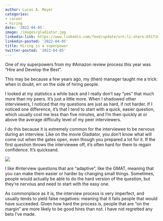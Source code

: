 ```yaml
---
author: Lucas A. Meyer
categories:
- career
- hiring
date: '2022-04-05'
image: /images/gladiator.jpg
linkedin-link: https://www.linkedin.com/feed/update/urn:li:share:6917105322906005506
linkedin-posted: '2022-04-05'
title: Hiring is a superpower
twitter-posted: '2022-04-05'
---
```

One of my superpowers from my #Amazon review process this year was "Hire and Develop the Best". 

This may be because a few years ago, my (then) manager taught me a trick: when in doubt, err on the side of hiring people. 

I looked at my statistics a while back and I really don't say "yes" that much more than my peers. It's just a little more. When I shadowed other interviewers, I noticed that my questions are just as hard, if not harder.  If I noticed one difference, it's that I tend to start with a quick, easier question, which usually cost me less than five minutes, and I'm then quickly at or above the average difficulty level of my peer interviewers. 

I do this because it is extremely common for the interviewee to be nervous during an interview. Like on the movie Gladiator, you don't know what will come out when the gates open, even though you prepared a lot for it. If the first question throws the interviewee off, it's often hard for them to regain confidence. It's quicksand.

![](/images/gladiator.jpg)

I like #interview questions that are "adaptive", like the GMAT, meaning that you can make them easier or harder by changing small things. Sometimes, people would actually be able to do the hard version of the question, but they're nervous and need to start with the easy one.

As commonplace as it is, the interview process is very imperfect, and usually tends to yield false negatives: meaning that it fails people that would have succeeded. Given how hard the process is, people that are "on the margin" are more likely to be good hires than not. I have not regretted any bets I've made.
